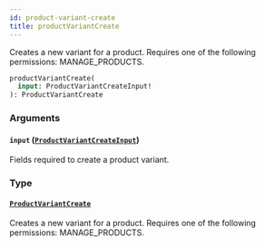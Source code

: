 ```yaml
---
id: product-variant-create
title: productVariantCreate
---
```


Creates a new variant for a product. Requires one of the following permissions: MANAGE_PRODUCTS.

```graphql
productVariantCreate(
  input: ProductVariantCreateInput!
): ProductVariantCreate
```

### Arguments

#### `input` ([`ProductVariantCreateInput`](../../../developer/api-reference/inputs/product-variant-create-input))

Fields required to create a product variant.

### Type

#### [`ProductVariantCreate`](../../../developer/api-reference/objects/product-variant-create)

Creates a new variant for a product. Requires one of the following permissions: MANAGE_PRODUCTS.
